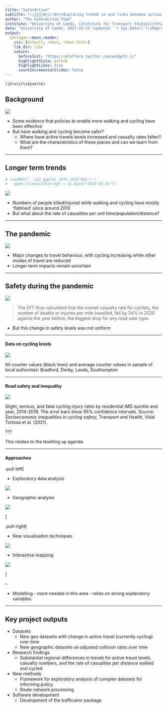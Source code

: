 ```yaml
---
title: "SaferActive"
subtitle: "📉🚂🚅🚎🛴🚲🚶📈<br/>Exploring trends in and links between active travel uptake and road safety"
author: "The SaferActive Team"
institute: "University of Leeds, [Institute for Transport Studies](https://environment.leeds.ac.uk/transport)"
date: "University of Leeds, 2021-10-15 (updated: `r Sys.Date()`)\nReproducible source code: [github.com/saferactive/saferactive](https://github.com/saferactive/saferactive)"
output:
  xaringan::moon_reader:
    css: [default, robot, robot-fonts]
    lib_dir: libs
    nature: 
      beforeInit: "https://platform.twitter.com/widgets.js"
      highlightStyle: github
      highlightLines: true
      countIncrementalSlides: false
---
```


```r
library(tidyverse)
```


## Background

![](https://raw.githubusercontent.com/saferactive/saferactive/master/README_files/figure-gfm/trend-1.png)

- Some evidence that policies to enable more walking and cycling have been effective
- But have walking and cycling become safer?
  - Where have active travels levels increased and casualty rates fallen?
  - What are the characteristics of these places and can we learn from them?

---

## Longer term trends

```r
# readRDS("../p1_ggplot_1979_2019.Rds") +
#   geom_vline(xintercept = as.Date("2010-01-01"))
```

![](https://user-images.githubusercontent.com/1825120/133630087-863f4f4b-c5ab-4e6a-995e-f1f1c6a11dca.png)

- Numbers of people killed/injured while walking and cycling have mostly 'flatlined' since around 2010
- But what about the rate of casualties per unit time/population/distance?

---

## The pandemic

![](https://user-images.githubusercontent.com/1825120/133615184-e1782729-9660-4508-8107-2e17ddb49904.png)

- Major changes to travel behaviour, with cycling increasing while other modes of travel are reduced
- Longer term impacts remain uncertain

---

## Safety during the pandemic

![](https://user-images.githubusercontent.com/1825120/133615412-bc3f3717-5512-4eef-aca2-d08822734b0f.png)

> The DfT thus calculated that the overall casualty rate for cyclists, the number of deaths or injuries per mile travelled, fell by 34% in 2020 against the year before, the biggest drop for any road user type.

- But this change in safety levels was not uniform

---

#### Data on cycling levels

![](https://raw.githubusercontent.com/saferactive/saferactive/master/code/tests/bradford-and-beyond_files/figure-gfm/unnamed-chunk-7-1.png)

All counter values (black lines) and average counter values in sample of local authorities: Bradford, Derby, Leeds, Southampton 

<!-- Reproducible code:  -->
<!-- See https://github.com/saferactive/saferactive/blob/master/code/tests/bradford-and-beyond.md -->

<!-- Todo: update this plot -->

---

#### Road safety and inequality

![](https://user-images.githubusercontent.com/1825120/134364522-e18b9140-5bbf-43ff-85b0-8374e7088694.png)

Slight, serious, and fatal cycling injury rates by residential IMD quintile and year,
2014-2019. The error bars show 95% confidence intervals. Source: *Socioeconomic inequalities in cycling safety*, Transport and Health, Vidal Tortosa et al. (2021).

???

This relates to the levelling up agenda

---

#### Approaches

.pull-left[

- Exploratory data analysis

![](https://saferactive.github.io/trafficalmr/articles/spine_aspatial_who_hit_who.png)

- Geographic analysis

![](https://raw.githubusercontent.com/saferactive/saferactive/master/LA_trends_files/figure-gfm/crash_la_plot2-1.png)

]

.pull-right[

- New visualisation techniques

![](https://saferactive.github.io/trafficalmr/articles/rr_cots.png)

- Interactive mapping

![](https://user-images.githubusercontent.com/1825120/133634068-38623752-fc0a-4aab-925e-4b43ab746f73.png)

]

--

- Modelling - more needed in this area - relies on strong explanatory variables


---

## Key project outputs

- Datasets
  - New geo datasets with change in active travel (currently cycling) over time
  - New geographic datasets on adjusted collision rates over time
- Research findings
  - Substantial regional differences in trends for active travel levels, casualty numbers, and the rate of casualties per distance walked and cycled

- New methods
  - Framework for exploratory analysis of complex datasets for informing policy
  - Route network processing
  
- Software development
  - Development of the trafficalmr package
